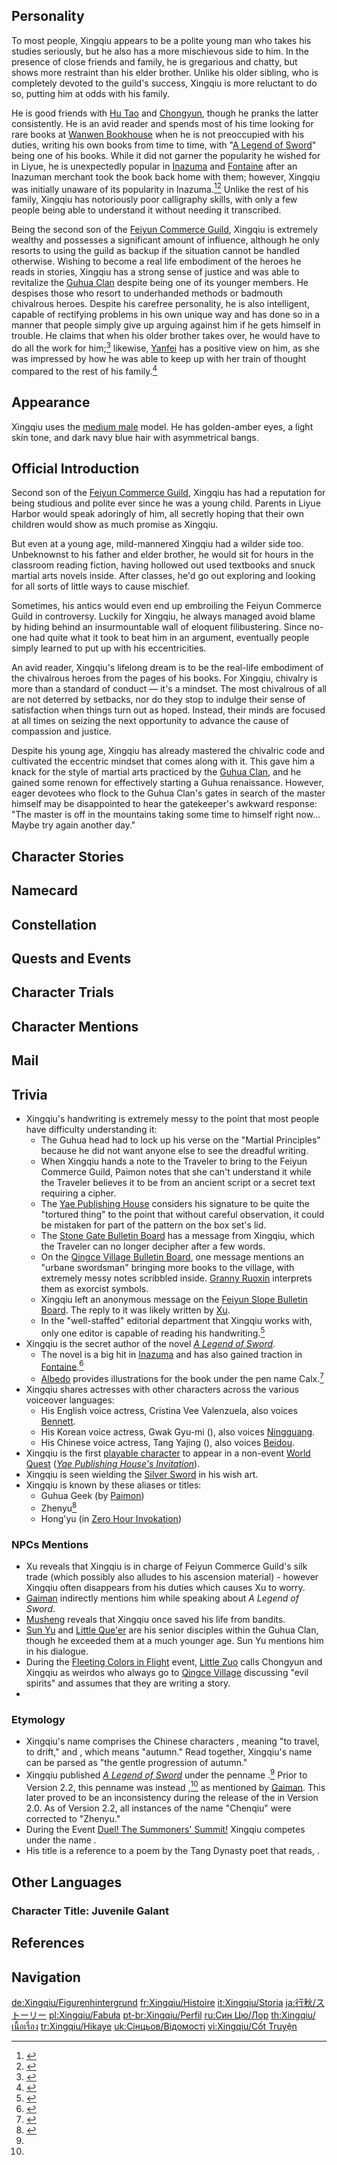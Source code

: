 {{CharacterTabs}}
{{Quote|The second son of the Feiyun Commerce Guild, Xingqiu has had a reputation for being studious and polite ever since he was a young child.<br>But there is another side to the mild-mannered Xingqiu everyone knows. A daring, adventurous and much more mischievous side...|Description from the Official Website<ref>Official ''Genshin Impact'' Website: [https://genshin.hoyoverse.com/en/character/liyue?char=4 Xingqiu]</ref>}}

==Personality==
{{Quote|A young man carrying a longsword who is frequently seen at book booths. He has a chivalrous heart and yearns for justice and fairness for all.|In-game character attributes and profile page text}}

To most people, Xingqiu appears to be a polite young man who takes his studies seriously, but he also has a more mischievous side to him. In the presence of close friends and family, he is gregarious and chatty, but shows more restraint than his elder brother. Unlike his older sibling, who is completely devoted to the guild's success, Xingqiu is more reluctant to do so, putting him at odds with his family.

He is good friends with [[Hu Tao]] and [[Chongyun]], though he pranks the latter consistently. He is an avid reader and spends most of his time looking for rare books at [[Wanwen Bookhouse]] when he is not preoccupied with his duties, writing his own books from time to time, with "[[A Legend of Sword]]" being one of his books. While it did not garner the popularity he wished for in Liyue, he is unexpectedly popular in [[Inazuma]] and [[Fontaine]] after an Inazuman merchant took the book back home with them; however, Xingqiu was initially unaware of its popularity in Inazuma.<ref>{{Ref/VO|Albedo|About Xingqiu}}</ref><ref>{{Ref/VO|Hu Tao|About Xingqiu}}</ref> Unlike the rest of his family, Xingqiu has notoriously poor calligraphy skills, with only a few people being able to understand it without needing it transcribed.

Being the second son of the [[Feiyun Commerce Guild]], Xingqiu is extremely wealthy and possesses a significant amount of influence, although he only resorts to using the guild as backup if the situation cannot be handled otherwise. Wishing to become a real life embodiment of the heroes he reads in stories, Xingqiu has a strong sense of justice and was able to revitalize the [[Guhua Clan]] despite being one of its younger members. He despises those who resort to underhanded methods or badmouth chivalrous heroes. Despite his carefree personality, he is also intelligent, capable of rectifying problems in his own unique way and has done so in a manner that people simply give up arguing against him if he gets himself in trouble. He claims that when his older brother takes over, he would have to do all the work for him;<ref>{{Ref/VO|Xingqiu|Xingqiu's Troubles}}</ref> likewise, [[Yanfei]] has a positive view on him, as she was impressed by how he was able to keep up with her train of thought compared to the rest of his family.<ref>{{Ref/VO|Yanfei|About Xingqiu}}</ref>

==Appearance==
{{See also|Azure Silk|Bamboo Rain}}
<!-- Keep appearance section short and concise. Limit to 3-4 sentences. Outfits should be described on the outfit pages. -->
Xingqiu uses the [[:Category:Medium Male Characters|medium male]] model. He has golden-amber eyes, a light skin tone, and dark navy blue hair with asymmetrical bangs.

==Official Introduction==
{{Official Introduction
|title=Rainbows Only Come After the Rain - Xingqiu
|link=https://www.hoyolab.com/article/10799
}}
{{Quote|Don't be fooled by his air and graces... He's a prankster to the core!|[[Chongyun]], speaking from firsthand experience}}

Second son of the [[Feiyun Commerce Guild]], Xingqiu has had a reputation for being studious and polite ever since he was a young child. Parents in Liyue Harbor would speak adoringly of him, all secretly hoping that their own children would show as much promise as Xingqiu.

But even at a young age, mild-mannered Xingqiu had a wilder side too. Unbeknownst to his father and elder brother, he would sit for hours in the classroom reading fiction, having hollowed out used textbooks and snuck martial arts novels inside. After classes, he'd go out exploring and looking for all sorts of little ways to cause mischief.

Sometimes, his antics would even end up embroiling the Feiyun Commerce Guild in controversy. Luckily for Xingqiu, he always managed avoid blame by hiding behind an insurmountable wall of eloquent filibustering. Since no-one had quite what it took to beat him in an argument, eventually people simply learned to put up with his eccentricities.

An avid reader, Xingqiu's lifelong dream is to be the real-life embodiment of the chivalrous heroes from the pages of his books. For Xingqiu, chivalry is more than a standard of conduct &mdash; it's a mindset. The most chivalrous of all are not deterred by setbacks, nor do they stop to indulge their sense of satisfaction when things turn out as hoped. Instead, their minds are focused at all times on seizing the next opportunity to advance the cause of compassion and justice.

Despite his young age, Xingqiu has already mastered the chivalric code and cultivated the eccentric mindset that comes along with it. This gave him a knack for the style of martial arts practiced by the [[Guhua Clan]], and he gained some renown for effectively starting a Guhua renaissance. However, eager devotees who flock to the Guhua Clan's gates in search of the master himself may be disappointed to hear the gatekeeper's awkward response: "The master is off in the mountains taking some time to himself right now... Maybe try again another day."

==Character Stories==
{{Character Story
|title1        = Character Details
|text1         = <p>Every merchant in [[Liyue Harbor]] knows of Xingqiu from the Feiyun Commerce Guild.</p><p>All see him as a kind and well-mannered young man who is an excellent student, a top talent in every sense.</p><p>As the second-born son of the family, Xingqiu is not required to shoulder the burden of managing the Guild's affairs. However, Xingqiu possesses a unique scholarly talent among his peers &mdash; that is, the offspring of Liyue's wealthiest merchants &mdash; and was often praised by his tutors as a young student.</p><p>Xingqiu's elder brother, while learning the family business from their father, firmly believed that Xingqiu would become a great asset to the business one day.</p><p>However, little did he know that Xingqiu, after finishing the dauntingly thick volumes on commerce and philosophy, would hollow them out and sneak martial art novels into them, which he read incessantly thereafter.</p><p>Sometimes, Xingqiu suddenly disappears for hours at a time with no explanation. When asked why, he simply replies: "A moment of solitude."</p>
|mention1      = 

|title2        = Character Story 1
|friendship2   = 2
|text2         = <p>To Xingqiu, "a moment of solitude" can mean all sorts of things.</p><p>Examples include visiting [[Wanwen Bookhouse]] to peruse the latest novels and going to [[Heyu Tea House]] to sample [[Yun Jin]]'s latest drink.</p><p>Sometimes, it means that he is off to fight for justice in the name of chivalry.</p><p>Defeating bandits on the road, driving away monsters, helping distressed children by fetching their kites from the tree tops... there are all manner of responsibilities that fall into the category of chivalry.</p><p>Inspired by tropes from his beloved martial arts novels &mdash; such as the king who wears a disguise and mingles with the common folk &mdash; Xingqiu does not hesitate to leverage the power of the Feiyun Commerce Guild to resolve more complex issues when violence isn't the answer.</p>
|mention2      = Yun Jin

|title3        = Character Story 2
|friendship3   = 3
|text3         = <p>One day, Xingqiu's older brother came looking for him, only to find he wasn't around. When Xingqiu later returned, he came across his brother in the hallway.</p><p>"Your room was a mess, so I cleaned it up. Listen, both you and I are responsible for the reputation of Feiyun Commerce Guild. We have to act the part. If you can't clean up a room, how will you clean up the world? An adeptus once said..."</p><p>After half an hour of lecturing, Xingqiu was finally let go, but his brother said something strange at the end:</p><p>"I'll not enter your room without permission next time... I'll make sure the maids do the same."</p><p>Xingqiu had no idea what he was talking about. However, as his brother turned away, with a despondent look upon his face, he muttered to himself:</p><p>"Those books under his bed... No. No, I shouldn't go looking at what kind of books they are... Xingqiu is growing up after all... Don't want to be lecturing him all the time... Puberty perhaps?"</p><p>Afterwards, even Xingqiu found it odd. Expecting that one of the maids would have something to say about the stash of martial arts novels under his bed, he had long since prepared his response, but in the end, no one ever bothered to check his room again.</p>
|mention3      = 

|title4        = Character Story 3
|friendship4   = 4
|quest4        = Bookworm Swordsman
|text4         = <p>To keep Xingqiu from spending his whole day at Wanwen Bookhouse in Feiyun Slope, his father agreed to let him learn martial arts from the [[Guhua Clan]]. Much to his dismay, Xingqiu quickly discovered that Guhua was a dying art that had been in constant decline for years. There was no proper tuition and it turned out the luxury dojo he had signed up in didn't even belong to the clan &mdash; they had just rented it temporarily to keep up appearances.</p><p>Xingqiu's father was, of course, fully aware of this state of affairs in advance. To him, the whole thing was just for fun. He thought Xingqiu would be content to learn a spot of bladework for show, not for serious self-defense.</p><p>He hadn't counted on the prodigiously intelligent and extremely well-read Xingqiu being as outstanding a talent in Guhua as he was in every other discipline he had turned his hand to. A combination of his own intuition and extensive knowledge of ancient literature meant he was able to completely revitalize the dead art.</p><p>Xingqiu was disappointed by Guhua's martial arts program at the beginning, but he found the other tricks they taught to be exactly what he had hoped for.</p><p>Quicklime, smoking sand, paper fish, sword-swallowing, fire-breathing... Xingqiu was spoilt for choice.</p><p>He decided on the spot that he would learn them all, no matter how long it would take him. He reasoned that they would be useful to have in his repertoire during his future exploits as a chivalrous hero.</p>
|mention4      = 

|title5        = Character Story 4
|friendship5   = 5
|quest5        = Bookworm Swordsman
|text5         = <p>There are two sides to the swashbuckling Xingqiu's personality. While quiet and unassuming in front of strangers, he is gregarious and chatty in the company of close friends and family. Though more restrained than his elder brother, he even has a playful and mischievous side.</p><p>The one who usually bears the brunt of his bizarre sense of humor is someone named [[Chongyun]], an exorcist usually found on one of the forest trails around Liyue.</p><p>"Chongyun... I found a haunted house for you to practice in..."</p><p>"Chongyun, you have to believe me... It wasn't me who laid the traps inside that haunted house&mdash; What? It's not haunted? Well... I, uh, couldn't have known that, could I?"</p><p>"Chongyun... Don't glare at me like that... Look, you're injured. You'd better just lie there and get some rest."</p><p>"Tell you what, Chongyun, we have a maid who learned the art of essential oil therapy in a nobleman's house in Sumeru... How about I ask her to tend to your wounds? You owe me for this, though..."</p>
|mention5      = Chongyun

|title6        = Character Story 5
|friendship6   = 6
|quest6        = Bookworm Swordsman
|text6         = <p>The notion of chivalry means different things to different people.</p><p>Chivalry means listening to your conscience calling you to action when you see an injustice, right? Or is chivalry simply about knowing right from wrong? No, that's not enough &mdash; it must have something to do with being a righteous person...</p><p>To Xingqiu, chivalry simply means: be good, and do good.</p><p>As a son of a wealthy merchant in Liyue Harbor, he was born to ride the waves in the world of trade. Notions of chivalry should have gradually left him as he grew up.</p><p>However, obtaining a Vision changed everything &mdash; it meant he was finally able accomplish those legendary deeds he could only dream of as a child.</p><p>Of course, there is no way he can completely divest himself of his duties in the Guild, but so long as he gets to go out and be the hero even occasionally, he is perfectly content with his life.</p><p>The only thing that can wipe the smile from Xingqiu's face is when cynics question the true motives of chivalrous heroes.</p><p>Rank, reputation, reward, shadowy deals... Whenever Xingqiu hears people smearing the names of true heroes, the expression on his face may not change, but he will be sure to add that person to the special section of his blacklist reserved for people he despises even more than carrots.</p>
|mention6      = 

|title7        = "A Legend of Sword"
|friendship7   = 4
|text7         = <p>Xingqiu once wrote a martial arts novel named "A Legend of Sword" based on his own experiences, intending to publish it in Liyue Harbor.</p><p>To his surprise, his manuscript was rejected by local publishing houses, who believed that no one would have any interest in a story with "a setting as wildly unrealistic as the plot is banal."</p><p>Undeterred, Xingqiu had a few copies printed privately, and sneakily placed them on the shelves of Wanwen Bookhouse during one of his many trips there. But just as the publishers had suspected, it failed to garner much interest from readers. This was quite a blow to Xingqiu's confidence.</p><p>Unbeknownst to him, however, a passing merchant from Inazuma did purchase a copy to bring home, where it received rave reviews. Writers the region over attempted to copy the success of "A Legend of Sword," but none succeeded &mdash; it maintains permanent residency in the number one bestseller spot to this day.</p>
|mention7      = 

|title8        = Vision
|friendship8   = 6
|quest8        = Bookworm Swordsman
|text8         = <p>The martial arts school known as the Guhua Clan has been in decline for several hundred years now. In its heyday, the name of the Clan rang like steel throughout the harbor. It was said that the Clan harbored three great secret arts &mdash; the ways of the "Light Piercer" for polearms, "Rain Cutter" for swords, and "Life Ender" for those who excelled in both. The three arts would be refined over the generations, and with time would reach their apex. Yet the Clan's strength would continue to wane, leading to them losing their influence... The three arts became diamonds hidden in the rough, quietly awaiting a successor.</p><p>After many years, the Guhua Clan would finally get one in Xingqiu. It was he who successfully grasped the ancient "Martial Principle" after merely four years of study.</p><p>The Guhua weapon arts stress using the weapon as an extension of your body, and indeed this is a common idea amongst the various schools of martial arts in Liyue. But the way Xingqiu saw it, the basis of the polearm and sword was the use of a Vision. Martial artists were meant to see a Vision as an extension of themselves, and see their weapon as an extension of the Vision. Hence, he says: the arts of both the polearm and the sword are just the art of the "eye." </p><p>Having come to this epiphany, Xingqiu took up a quill and penned a verse on the Martial Principle. Reading it, the Guhua head was shaken with tears, declaring that "it is not Xingqiu who needs the Guhua Clan, but the Guhua Clan that needs Xingqiu." Since then, this verse has been sealed up at the Clan headquarters at Wangshan Hall. Disciples are proscribed from reading it, much less outsiders.</p><p>The verse reads thus:</p><p>Guhua's arts I have studied long, in its secrets I am trained, now its long-lost depths fall upon me like the coming of blessed rain.</p><p>The beating heart of Guhua's sword art is as a shower of floating flowers. One amidst may seize a bloom, but those without read only doom.</p><p>The Guhua lance is a lantern's dance, like flames in night's deep glooming. Like sparks, they scatter with ease in the dark, then join like the daybreak looming.</p><p>They say the sword is as your arm &mdash; I say its glint is the beholder's eye, a light like the bright dawn coming.</p><p>Those who wander are burdened not. Freely they cut rain, and enlightened they pierce light. Like a snaking dragon, they cannot be subdued. In their right eye the blade, and in the other the spear.</p><p>This text should have been free for all to read. The only reason why it was sealed is the dreadful handwriting.</p>
|mention8      = 
}}

==Namecard==
{{Namecard|Xingqiu: Rainbow}}

==Constellation==
{{Constellation Lore|Fabulae Textile}}

==Quests and Events==
{{Quests and Events
|Three to Get Ready, and Here We Go = cinematic
}}

==Character Trials==
{{Trials by Character}}

==Character Mentions==
{{Character Mentions|alias=Chongyun's friend}}

==Mail==
{{Mails by Category List|noheader=1}}

==Trivia==
* Xingqiu's handwriting is extremely messy to the point that most people have difficulty understanding it:
** The Guhua head had to lock up his verse on the "Martial Principles" because he did not want anyone else to see the dreadful writing.
** When Xingqiu hands a note to the Traveler to bring to the Feiyun Commerce Guild, Paimon notes that she can't understand it while the Traveler believes it to be from an ancient script or a secret text requiring a cipher.
** The [[Yae Publishing House]] considers his signature to be quite the "tortured thing" to the point that without careful observation, it could be mistaken for part of the pattern on the box set's lid.
** The [[Stone Gate Bulletin Board]] has a message from Xingqiu, which the Traveler can no longer decipher after a few words.
** On the [[Qingce Village Bulletin Board]], one message mentions an "urbane swordsman" bringing more books to the village, with extremely messy notes scribbled inside. [[Granny Ruoxin]] interprets them as exorcist symbols.
** Xingqiu left an anonymous message on the [[Feiyun Slope Bulletin Board#O|Feiyun Slope Bulletin Board]]. The reply to it was likely written by [[Xu]].
** In the "well-staffed" editorial department that Xingqiu works with, only one editor is capable of reading his handwriting.<ref>{{Ref/Quest|Xingqiu: No Other Choice}}</ref>
* Xingqiu is the secret author of the novel ''[[A Legend of Sword]]''.
** The novel is a big hit in [[Inazuma]] and has also gained traction in [[Fontaine]].<ref name="Gaiman">{{Ref/NPC|Gaiman}}</ref>
** [[Albedo]] provides illustrations for the book under the pen name Calx.<ref>{{Ref/VO|Xingqiu|About Albedo}}</ref>
* Xingqiu shares actresses with other characters across the various voiceover languages:
** His English voice actress, Cristina Vee Valenzuela, also voices [[Bennett]].
** His Korean voice actress, Gwak Gyu-mi ({{ko|곽규미}}), also voices [[Ningguang]].
** His Chinese voice actress, Tang Yajing ({{zh|唐雅菁}}), also voices [[Beidou]].
* Xingqiu is the first [[Character|playable character]] to appear in a non-event [[World Quest]] (''[[Yae Publishing House's Invitation]]'').
* Xingqiu is seen wielding the [[Silver Sword]] in his wish art.
* Xingqiu is known by these aliases or titles:
** Guhua Geek (by [[Paimon]])
** Zhenyu<ref name="yphi">{{Ref/Quest|Yae Publishing House's Invitation}}</ref>
** Hong'yu (in [[Duel! The Summoners' Summit!/Zero Hour Invokation|Zero Hour Invokation]])

===NPCs Mentions===
* Xu reveals that Xingqiu is in charge of Feiyun Commerce Guild's silk trade (which possibly also alludes to his ascension material) - however Xingqiu often disappears from his duties which causes Xu to worry.
* [[Gaiman]] indirectly mentions him while speaking about ''A Legend of Sword''.
* [[Musheng]] reveals that Xingqiu once saved his life from bandits.
* [[Sun Yu]] and [[Little Que'er]] are his senior disciples within the Guhua Clan, though he exceeded them at a much younger age. Sun Yu mentions him in his dialogue.
* During the [[Fleeting Colors in Flight]] event, [[Little Zuo]] calls Chongyun and Xingqiu as weirdos who always go to [[Qingce Village]] discussing "evil spirits" and assumes that they are writing a story.
* {{Furnishing Mentions|Xingqiu}}

===Etymology===
* Xingqiu's name comprises the Chinese characters {{zh|行|xíng}}, meaning "to travel, to drift," and {{zh|秋|qiū}}, which means "autumn." Read together, Xingqiu's name can be parsed as "the gentle progression of autumn."
* Xingqiu published ''[[A Legend of Sword]]'' under the penname {{Lang|Zhenyu|zh=枕玉|zh_rm=Zhěnyù|zh_lit=pillow of jade}}.<ref name="yphi" /> Prior to Version 2.2, this penname was instead {{Lang|Chenqiu|zh=沉秋|zh_rm=Chénqiū|zh_lit=sunken autumn}},<ref name="Gaiman" /> as mentioned by [[Gaiman]]. This later proved to be an inconsistency during the release of the {{Quest|Yae Publishing House's Invitation}} in Version 2.0. As of Version 2.2, all instances of the name "Chenqiu" were corrected to "Zhenyu."
* During the Event [[Duel! The Summoners' Summit!]] Xingqiu competes under the name {{Lang|Hong'yu|zh=虹雨|zh_rm=Hóngyǔ|zh_lit=iridescent rain}}.
* His title is a reference to a poem by the Tang Dynasty poet {{Lang|{{w|Wei Zhuang}}|zh=韦庄}} that reads, {{Lang|"Yet today I recall the joys of {{w|Jiangnan}} &mdash; my garment during those youthful years lightweight and free"|zh=如今却忆江南乐，当时年少春衫薄|zh_rm=Rújīn què yì Jiāngnán lè, dāngshí niánshào chūnshān báo}}.
<!--
==Notes==
{{Reflist|note=1}}
-->

==Other Languages==
===Character Title: Juvenile Galant===
{{Other Languages
|en      = Juvenile Galant
|zhs     = 少年春衫薄
|zhs_rm  = Shàonián Chūnshān Báo
|zht     = 少年春衫薄
|zht_rm  = Shàonián Chūnshān Báo
|zh_tl   = A Lightweight Garment of Youthful Years
|ja      = 少壮気鋭
|ja_rm   = Shousou Kiei
|ja_tl   = Young and Energetic
|ko      = 의기충천
|ko_tl   = Vivacity
|es      = El Joven Galante
|es_tl   = The Gallant Youth
|fr      = Jeune galant
|fr_tl   = Young Galant
|ru      = Галантный юноша
|ru_tl   = Gallant Youth
|th      = หนุ่มน้อยนักธุรกิจ
|th_rm   = Numnoi Nak Thurakit
|th_tl   = Young Businessman
|vi      = Tuổi Trẻ Tài Cao
|vi_tl   = 
|de      = Edelmütiger Jüngling
|de_tl   = Noble Youth
|id      = Juvenile Galant
|pt      = Galante Juvenil
|pt_tl   = Juvenile Galant
|tr      = Gençliğin Baharı
|tr_tl   = 
|it      = Giovane paladino
|it_tl   = Young Paladin
}}

==References==
{{Reflist|2}}

==Navigation==
{{Character Navbox|Lore}}

[[de:Xingqiu/Figurenhintergrund]]
[[fr:Xingqiu/Histoire]]
[[it:Xingqiu/Storia]]
[[ja:行秋/ストーリー]]
[[pl:Xingqiu/Fabuła]]
[[pt-br:Xingqiu/Perfil]]
[[ru:Син Цю/Лор]]
[[th:Xingqiu/เนื้อเรื่อง]]
[[tr:Xingqiu/Hikaye]]
[[uk:Сінцьов/Відомості]]
[[vi:Xingqiu/Cốt Truyện]]